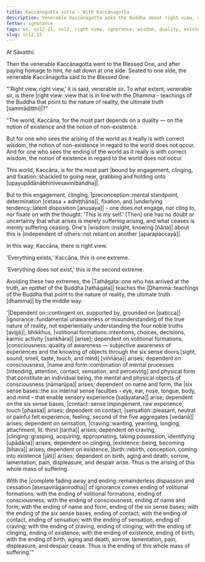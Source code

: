 ```yaml
---
title: Kaccānagotta sutta - With Kaccānagotta
description: Venerable Kaccānagotta asks the Buddha about right view, and the Buddha explains how the world depends on a duality of existence and non-existence, and how the Tathāgata teaches the Dhamma by the middle way.
fetter: ignorance
tags: sn, sn12-21, sn12, right view, ignorance, wisdom, duality, existence, non-existence, engagement, clinging, fixation, underlying tendency, dependent origination, dependent co-arising, suffering
slug: sn12.15
---
```


At Sāvatthi.

Then the venerable Kaccānagotta went to the Blessed One, and after paying homage to him, he sat down at one side. Seated to one side, the venerable Kaccānagotta said to the Blessed One:

"'Right view, right view,' it is said, venerable sir. To what extent, venerable sir, is there |right view::view that is in line with the Dhamma - teachings of the Buddha that point to the nature of reality, the ultimate truth [sammādiṭṭhi]|?"

"The world, Kaccāna, for the most part depends on a duality — on the notion of existence and the notion of non-existence.

But for one who sees the arising of the world as it really is with correct wisdom, the notion of non-existence in regard to the world does not occur. And for one who sees the ending of the world as it really is with correct wisdom, the notion of existence in regard to the world does not occur.

This world, Kaccāna, is for the most part |bound by engagement, clinging, and fixation::shackled to going near, grabbing and holding onto [upayupādānābhinivesavinibandha]|.

But to this engagement, clinging, |preconception::mental standpoint, determination [cetasa + adhiṭṭhāna]|, fixation, and |underlying tendency::latent disposition [anusaya]| - one does not engage, nor cling to, nor fixate on with the thought: 'This is my self.' [Then] one has no doubt or uncertainty that what arises is merely suffering arising, and what ceases is merely suffering ceasing. One's |wisdom::insight, knowing [ñāṇa]| about this is |independent of others::not reliant on another [aparapaccayā]|.

In this way, Kaccāna, there is right view.

'Everything exists,' Kaccāna, this is one extreme.

'Everything does not exist,' this is the second extreme.

Avoiding these two extremes, the |Tathāgata::one who has arrived at the truth, an epithet of the Buddha [tathāgata]| teaches the |Dhamma::teachings of the Buddha that point to the nature of reality, the ultimate truth [dhamma]| by the middle way:

'|Dependent on::contingent on, supported by, grounded on [paṭicca]| |ignorance::fundamental unawareness or misunderstanding of the true nature of reality, not experientially understanding the four noble truths [avijjā]|, bhikkhus, |volitional formations::intentions, choices, decisions, karmic activity [saṅkhāra]| [arise]; dependent on volitional formations, |consciousness::quality of awareness — subjective awareness of experiences and the knowing of objects through the six sense doors [sight, sound, smell, taste, touch, and mind] [viññāṇa]| arises; dependent on consciousness, |name and form::combination of mental processes [intending, attention, contact, sensation, and perceiving] and physical form that constitute an individual being, the mental and physical objects of consciousness [nāmarūpa]| arises; dependent on name and form, the |six sense bases::the six internal sense faculties - eye, ear, nose, tongue, body, and mind - that enable sensory experience [saḷāyatana]| arise; dependent on the six sense bases, |contact::sense impingement, raw experience, touch [phassa]| arises; dependent on contact, |sensation::pleasant, neutral or painful felt experience, feeling, second of the five aggregates [vedanā]| arises; dependent on sensation, |craving::wanting, yearning, longing, attachment, lit. thirst [taṇha]| arises; dependent on craving, |clinging::grasping, acquiring, appropriating, taking possession, identifying [upādāna]| arises; dependent on clinging, |existence::being, becoming [bhava]| arises; dependent on existence, |birth::rebirth, conception, coming into existence [jāti]| arises; dependent on birth, aging and death, sorrow, lamentation, pain, displeasure, and despair arise. Thus is the arising of this whole mass of suffering.

With the |complete fading away and ending::remainderless dispassion and cessation [asesavirāganirodha]| of ignorance comes ending of volitional formations; with the ending of volitional formations, ending of consciousness; with the ending of consciousness, ending of name and form; with the ending of name and form, ending of the six sense bases; with the ending of the six sense bases, ending of contact; with the ending of contact, ending of sensation; with the ending of sensation, ending of craving; with the ending of craving, ending of clinging; with the ending of clinging, ending of existence; with the ending of existence, ending of birth; with the ending of birth, aging and death, sorrow, lamentation, pain, displeasure, and despair cease. Thus is the ending of this whole mass of suffering.'"